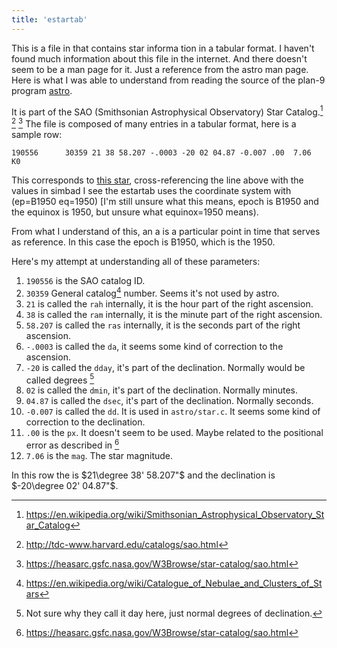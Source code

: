 ```yaml
---
title: 'estartab'
---
```



This is a file in <L name='plan-9' from='estartab' /> that contains star informa
tion in a tabular format. I haven't found much information about this file in 
the internet. And there doesn't seem to be a man page for it. Just a reference
from the astro man page. Here is what I was able to understand from reading the 
source of
the plan-9 program 
[astro](https://github.com/9fans/plan9port/blob/master/src/cmd/astro/stars.c#L39-L64).

It is part of the SAO (Smithsonian Astrophysical Observatory) Star Catalog.[^1] [^2] [^3]
The file is composed of many entries in a tabular format, here is a sample row:

```
190556      30359 21 38 58.207 -.0003 -20 02 04.87 -0.007 .00  7.06  K0
```

This corresponds to [this star](http://simbad.cds.unistra.fr/simbad/sim-basic?Ident=SAO+190556&submit=SIMBAD+search), 
cross-referencing the line above with the values in simbad I see the estartab
uses the <L name='fk4' from='estartab' /> coordinate system with (ep=B1950 eq=1950)
[I'm still unsure what this means, epoch is B1950 and the equinox is 1950, but unsure
what equinox=1950 means).

From what I understand of this, an a<L name='astronomy-epoch' from='estartab' /> is a 
particular point in time that serves as reference. In this case the epoch is B1950, which is 
the <L name='besselian-year' from='estartab' /> 1950.

Here's my attempt at understanding all of these parameters:

1. `190556` is the SAO catalog ID.
2. `30359` General catalog[^5] number. Seems it's not used by astro.
3. `21` is called the `rah` internally, it is the hour part of the right ascension.
4. `38` is called the `ram` internally, it is the minute part of the right ascension.
5. `58.207` is called the `ras` internally, it is the seconds part of the right ascension.
6. `-.0003` is called the `da`, it seems some kind of correction to the ascension.
7. `-20` is called the `dday`, it's part of the declination. Normally would be called degrees [^4]
8. `02` is called the `dmin`, it's part of the declination. Normally minutes.
9. `04.87` is called the `dsec`, it's part of the declination. Normally seconds.
10. `-0.007` is called the `dd`. It is used in `astro/star.c`. It seems some kind of correction to the declination.
11. `.00` is the `px`. It doesn't seem to be used. Maybe related to the positional error as described in [^3]
12. `7.06` is the `mag`. The star magnitude.

In this row the <L name='right-ascension' from='estartab' /> is $21\degree 38'  58.207"$ and the
declination is $-20\degree 02' 04.87"$.

[^1]: https://en.wikipedia.org/wiki/Smithsonian_Astrophysical_Observatory_Star_Catalog
[^2]: http://tdc-www.harvard.edu/catalogs/sao.html
[^3]: https://heasarc.gsfc.nasa.gov/W3Browse/star-catalog/sao.html
[^4]: Not sure why they call it day here, just normal degrees of declination.
[^5]: https://en.wikipedia.org/wiki/Catalogue_of_Nebulae_and_Clusters_of_Stars